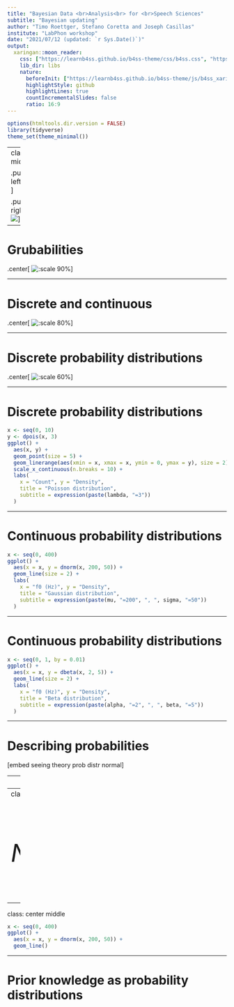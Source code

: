 ```yaml
---
title: "Bayesian Data <br>Analysis<br> for <br>Speech Sciences"
subtitle: "Bayesian updating"
author: "Timo Roettger, Stefano Coretta and Joseph Casillas"
institute: "LabPhon workshop"
date: "2021/07/12 (updated: `r Sys.Date()`)"
output:
  xaringan::moon_reader:
    css: ["https://learnb4ss.github.io/b4ss-theme/css/b4ss.css", "https://learnb4ss.github.io/b4ss-theme/css/b4ss-fonts.css"]
    lib_dir: libs
    nature:
      beforeInit: ["https://learnb4ss.github.io/b4ss-theme/js/b4ss_xaringan.js"]
      highlightStyle: github
      highlightLines: true
      countIncrementalSlides: false
      ratio: 16:9
---
```


```r
options(htmltools.dir.version = FALSE)
library(tidyverse)
theme_set(theme_minimal())
```

---
class: middle

.pull-left[
![](img/06-rainy-umbrella-humid.svg)
]

.pull-right[
![](img/01-sunny.svg)
]

---

# Grubabilities

.center[
![:scale 90%](img/grubabilities.png)
]

---

# Discrete and continuous

.center[
![:scale 80%](img/discr-cont-probs.png)
]

---

# Discrete probability distributions

.center[
![:scale 60%](img/dice.png)
]

---

# Discrete probability distributions

```r
x <- seq(0, 10)
y <- dpois(x, 3)
ggplot() +
  aes(x, y) +
  geom_point(size = 5) +
  geom_linerange(aes(xmin = x, xmax = x, ymin = 0, ymax = y), size = 2) +
  scale_x_continuous(n.breaks = 10) +
  labs(
    x = "Count", y = "Density",
    title = "Poisson distribution",
    subtitle = expression(paste(lambda, "=3"))
  )
```

---

# Continuous probability distributions

```r
x <- seq(0, 400)
ggplot() +
  aes(x = x, y = dnorm(x, 200, 50)) +
  geom_line(size = 2) +
  labs(
    x = "f0 (Hz)", y = "Density",
    title = "Gaussian distribution",
    subtitle = expression(paste(mu, "=200", ", ", sigma, "=50"))
  )
```

---

# Continuous probability distributions

```r
x <- seq(0, 1, by = 0.01)
ggplot() +
  aes(x = x, y = dbeta(x, 2, 5)) +
  geom_line(size = 2) +
  labs(
    x = "f0 (Hz)", y = "Density",
    title = "Beta distribution",
    subtitle = expression(paste(alpha, "=2", ", ", beta, "=5"))
  )
```

---

# Describing probabilities

[embed seeing theory prob distr normal]

---
class: middle

<span style="font-size:3.5em;">$$y_i \sim Normal(\mu, \sigma)$$</span>

---
class: middle

<span style="font-size:3.5em;">$$\text{f0}_i \sim Normal(200, 50)$$</span>

---
class: center middle

```r
x <- seq(0, 400)
ggplot() +
  aes(x = x, y = dnorm(x, 200, 50)) +
  geom_line()
```

---

# Prior knowledge as probability distributions

